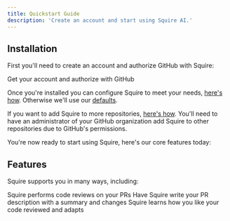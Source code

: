 ```yaml
---
title: Quickstart Guide
description: 'Create an account and start using Squire AI.'
---
```


## Installation

First you'll need to create an account and authorize GitHub with Squire:

<CardGroup cols={1}>
  <Card
    title="Sign up"
    icon="pen-to-square"
    href="https://app.squire.ai/sign-in?ref=docs"
  >
    Get your account and authorize with GitHub
  </Card>
</CardGroup>

Once you're installed you can configure Squire to meet your needs, [here's how](/essentials/configurations). Otherwise we'll use our [defaults](/essentials/configurations#squires-default-configurations).

If you want to add Squire to more repositories, [here's how](/essentials/add-repos). You'll need to have an administrator of your GitHub organization add Squire to other repositories due to GitHub's permissions.

You're now ready to start using Squire, here's our core features today:

## Features

Squire supports you in many ways, including:

<CardGroup cols={1}>
  <Card
    title="Code Review"
    icon="mug-hot"
    href="/features/code-review"
  >
    Squire performs code reviews on your PRs
  </Card>
  <Card
    title="Write PR Descriptions"
    icon="code-merge"
    href="/features/pull-request-description"
  >
    Have Squire write your PR description with a summary and changes
  </Card>
  <Card
    title="Catch your vibe"
    icon="robot"
    href="/features/squire-learns"
  >
    Squire learns how you like your code reviewed and adapts
  </Card>
</CardGroup>
